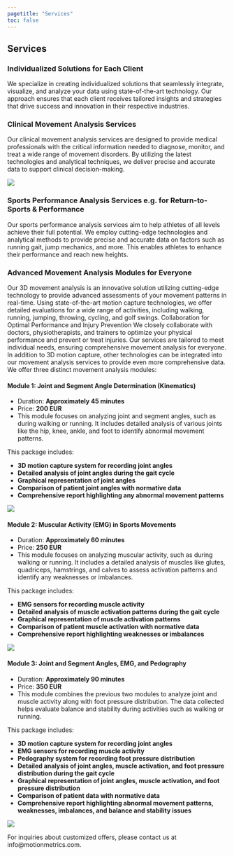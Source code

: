 ```yaml
---
pagetitle: "Services"
toc: false
---
```


## Services

### Individualized Solutions for Each Client
We specialize in creating individualized solutions that seamlessly integrate, visualize, and analyze your data using state-of-the-art technology. Our approach ensures that each client receives tailored insights and strategies that drive success and innovation in their respective industries.

### Clinical Movement Analysis Services
Our clinical movement analysis services are designed to provide medical professionals with the critical information needed to diagnose, monitor, and treat a wide range of movement disorders. By utilizing the latest technologies and analytical techniques, we deliver precise and accurate data to support clinical decision-making.

![](./img/reporting1.png){.hero}

### Sports Performance Analysis Services e.g. for Return-to-Sports & Performance
Our sports performance analysis services aim to help athletes of all levels achieve their full potential. We employ cutting-edge technologies and analytical methods to provide precise and accurate data on factors such as running gait, jump mechanics, and more. This enables athletes to enhance their performance and reach new heights.

### Advanced Movement Analysis Modules for Everyone
Our 3D movement analysis is an innovative solution utilizing cutting-edge technology to provide advanced assessments of your movement patterns in real-time. Using state-of-the-art motion capture technologies, we offer detailed evaluations for a wide range of activities, including walking, running, jumping, throwing, cycling, and golf swings. Collaboration for Optimal Performance and Injury Prevention
We closely collaborate with doctors, physiotherapists, and trainers to optimize your physical performance and prevent or treat injuries. Our services are tailored to meet individual needs, ensuring comprehensive movement analysis for everyone. In addition to 3D motion capture, other technologies can be integrated into our movement analysis services to provide even more comprehensive data. We offer three distinct movement analysis modules:


#### Module 1: Joint and Segment Angle Determination (Kinematics)

- Duration: **Approximately 45 minutes**
- Price: **200 EUR**
- This module focuses on analyzing joint and segment angles, such as during walking or running. It includes detailed analysis of various joints like the hip, knee, ankle, and foot to identify abnormal movement patterns. 

This package includes:

- **3D motion capture system for recording joint angles**
- **Detailed analysis of joint angles during the gait cycle**
- **Graphical representation of joint angles**
- **Comparison of patient joint angles with normative data**
- **Comprehensive report highlighting any abnormal movement patterns**

![](./img/Modeling.jpg){.hero} 

#### Module 2: Muscular Activity (EMG) in Sports Movements

- Duration: **Approximately 60 minutes**
- Price: **250 EUR**
- This module focuses on analyzing muscular activity, such as during walking or running. It includes a detailed analysis of muscles like glutes, quadriceps, hamstrings, and calves to assess activation patterns and identify any weaknesses or imbalances. 

This package includes:

- **EMG sensors for recording muscle activity**
- **Detailed analysis of muscle activation patterns during the gait cycle**
- **Graphical representation of muscle activation patterns**
- **Comparison of patient muscle activation with normative data**
- **Comprehensive report highlighting weaknesses or imbalances**

![](./img/EMG2.webp){.hero} 

#### Module 3: Joint and Segment Angles, EMG, and Pedography

- Duration: **Approximately 90 minutes**
- Price: **350 EUR**
- This module combines the previous two modules to analyze joint and muscle activity along with foot pressure distribution. The data collected helps evaluate balance and stability during activities such as walking or running. 

This package includes:

- **3D motion capture system for recording joint angles**
- **EMG sensors for recording muscle activity**
- **Pedography system for recording foot pressure distribution**
- **Detailed analysis of joint angles, muscle activation, and foot pressure distribution during the gait cycle**
- **Graphical representation of joint angles, muscle activation, and foot pressure distribution**
- **Comparison of patient data with normative data**
- **Comprehensive report highlighting abnormal movement patterns, weaknesses, imbalances, and balance and stability issues**

![](./img/myoPressure-Report.webp){.hero} 

For inquiries about customized offers, please contact us at info@motionmetrics.com.


